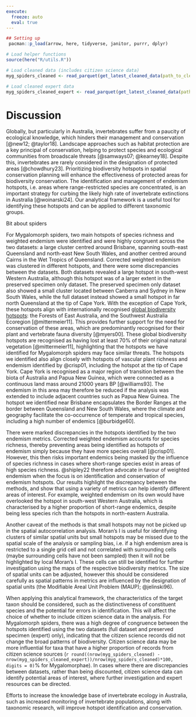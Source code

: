 ```yaml
---
execute:
  freeze: auto
  eval: true
---
```


```r
## Setting up
 pacman::p_load(arrow, here, tidyverse, janitor, purrr, dplyr)

# Load helper functions
source(here("R/utils.R"))

# Load cleaned data (includes citizen science data)
myg_spiders_cleaned <- read_parquet(get_latest_cleaned_data(path_to_clean_data = paste0(here("output/data/"), "/"))[2])

# Load cleaned expert data 
myg_spiders_cleaned_expert <- read_parquet(get_latest_cleaned_data(path_to_clean_data = paste0(here("output/data/"), "/"))[1])

```

# Discussion

Globally, but particularly in Australia, invertebrates suffer from a paucity of ecological knowledge, which hinders their management and conservation [@new12; @taylor18]. Landscape approaches such as habitat protection are a key principal of conservation, helping to protect species and ecological communities from broadscale threats [@samways07; @kearney18]. Despite this, invertebrates are rarely considered in the designation of protected areas [@chowdhury23]. Prioritizing biodiversity hotspots in spatial conservation planning will enhance the effectiveness of protected areas for biodiversity conservation. The identification and management of endemism hotspots, i.e. areas where range-restricted species are concentrated, is an important strategy for curbing the likely high rate of invertebrate extinctions in Australia [@woinarski24]. Our analytical framework is a useful tool for identifying these hotspots and can be applied to different taxonomic groups. 

Bit about spiders

For Mygalomorph spiders, two main hotspots of species richness and weighted endemism were identified and were highly congruent across the two datasets: a large cluster centred around Brisbane, spanning south-east Queensland and north-east New South Wales, and another centred around Cairns in the Wet Tropics of Queensland. Corrected weighted endemism was clustered in different hotspots, and there were some discrepancies between the datasets. Both datasets revealed a large hotspot in south-west Western Australia, although this hotspot was of a larger extent in the preserved specimen only dataset. The preserved specimen only dataset also showed a small cluster located between Canberra and Sydney in New South Wales, while the full dataset instead showed a small hotspot in far north Queensland at the tip of Cape York. With the exception of Cape York, these hotspots align with internationally recognised [global biodiversity hotspots](https://www.conservation.org/priorities/biodiversity-hotspots): the Forests of East Australia, and the Southwest Australia Ecoregion [@mittermeier11]. This provides further support for the need for conservation of these areas, which are predominantly recognised for their plant and vertebrate fauna diversity [@myers00]. These global biodiversity hotspots are recognised as having lost at least 70% of their original natural vegetation [@mittermeier11], highlighting that the hotspots we have identified for Mygalomorph spiders may face similar threats. The hotspots we identified also align closely with hotspots of vascular plant richness and endemism identified by @crisp01, including the hotspot at the tip of Cape York. Cape York is recognised as a major region of transition between the biota of Australia and Papua New Guinea, which were connected as a continuous land mass around 21000 years BP [@williams93]. The endemism in this area may therefore be reduced if the analysis was extended to include adjacent countries such as Papua New Guinea. The hotspot we identified near Brisbane encapsulates the Border Ranges at the border between Queensland and New South Wales, where the climate and geography facilitate the co-occurrence of temperate and tropical species, including a high number of endemics [@burbidge60].

There were marked discrepancies in the hotspots identified by the two endemism metrics. Corrected weighted endemism accounts for species richness, thereby preventing areas being identified as hotspots of endemism simply because they have more species overall [@crisp01]. However, this then risks important endemics being masked by the influence of species richness in cases where short-range species exist in areas of high species richness. @shipley22 therefore advocate in favour of weighted endemism when the focus is on identification and conservation of endemism hotspots. Our results highlight the discrepancy between the methods, and show that using a variety of metrics can help identify different areas of interest. For example, weighted endemism on its own would have overlooked the hotspot in south-west Western Australia, which is characterised by a higher proportion of short-range endemics, despite being less species rich than the hotspots in north-eastern Australia.

Another caveat of the methods is that small hotspots may not be picked up in the spatial autocorrelation analysis. Moran’s I is useful for identifying clusters of similar spatial units but small hotspots may be missed due to the spatial scale of the analysis or sampling bias, i.e. if a high endemism area is restricted to a single grid cell and not correlated with surrounding cells (maybe surrounding cells have not been sampled) then it will not be highlighted by local Moran’s I. These cells can still be identified for further investigation using the maps of the respective biodiversity metrics. The size of spatial units can be adjusted, however this should be considered carefully as spatial patterns in metrics are influenced by the designation of spatial units (the Modifiable Areal Unit Problem (MAUP); @jelinski96). 

When applying this analytical framework, the characteristics of the target taxon should be considered, such as the distinctiveness of constituent species and the potential for errors in identification. This will affect the choice of whether to include citizen science data in the analysis. For Mygalomorph spiders, there was a high degree of congruence between the hotspots identified using the two datasets (full dataset and preserved specimen (expert) only), indicating that the citizen science records did not change the broad patterns of biodiversity. Citizen science data may be more influential for taxa that have a higher proportion of records from citizen science sources (`r round((nrow(myg_spiders_cleaned) - nrow(myg_spiders_cleaned_expert))/nrow(myg_spiders_cleaned)*100, digits = 0)`% for Mygalomorphae). In cases where there are discrepancies between datasets, rather than being discounted, citizen science data can identify potential areas of interest, where further investigation and expert resources can be directed.

Efforts to increase the knowledge base of invertebrate ecology in Australia, such as increased monitoring of invertebrate populations, along with taxonomic research, will improve hotspot identification and conservation.
